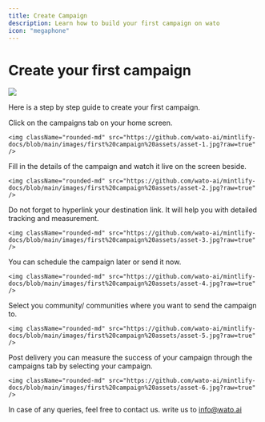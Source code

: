 ```yaml
---
title: Create Campaign
description: Learn how to build your first campaign on wato
icon: "megaphone"
---
```


# Create your first campaign

<img className="rounded-md" src="https://github.com/wato-ai/mintlify-docs/blob/main/images/first%20campaign%20assets/main1.png?raw=true" />

Here is a step by step guide to create your first campaign.

<Steps>
  <Step title="Campaigns tab" icon="arrow-pointer">
    Click on the campaigns tab on your home screen.

    <img className="rounded-md" src="https://github.com/wato-ai/mintlify-docs/blob/main/images/first%20campaign%20assets/asset-1.jpg?raw=true" />
  </Step>
  <Step title="Fill details" icon="memo-circle-check">
    Fill in the details of the campaign and watch it live on the screen beside.

    <img className="rounded-md" src="https://github.com/wato-ai/mintlify-docs/blob/main/images/first%20campaign%20assets/asset-2.jpg?raw=true" />
  </Step>
  <Step title="Hyperlink" icon="link">
    Do not forget to hyperlink your destination link. It will help you with detailed tracking and measurement.

    <img className="rounded-md" src="https://github.com/wato-ai/mintlify-docs/blob/main/images/first%20campaign%20assets/asset-3.jpg?raw=true"  />
  </Step>
  <Step title="Schedule / Send Now" icon="calendar-days">
    You can schedule the campaign later or send it now.

    <img className="rounded-md" src="https://github.com/wato-ai/mintlify-docs/blob/main/images/first%20campaign%20assets/asset-4.jpg?raw=true" />
  </Step>
  <Step title="Select Community" icon="square-check">
    Select you community/ communities where you want to send the campaign to.

    <img className="rounded-md" src="https://github.com/wato-ai/mintlify-docs/blob/main/images/first%20campaign%20assets/asset-5.jpg?raw=true" />
  </Step>
  <Step title="Create Community" icon="people-group">
    Post delivery you can measure the success of your campaign through the campaigns tab by selecting your campaign.

    <img className="rounded-md" src="https://github.com/wato-ai/mintlify-docs/blob/main/images/first%20campaign%20assets/asset-6.jpg?raw=true" />
  </Step>
</Steps>

<Note>In case of any queries, feel free to contact us. write us to [info@wato.ai](mailto:info@wato.ai)</Note>
